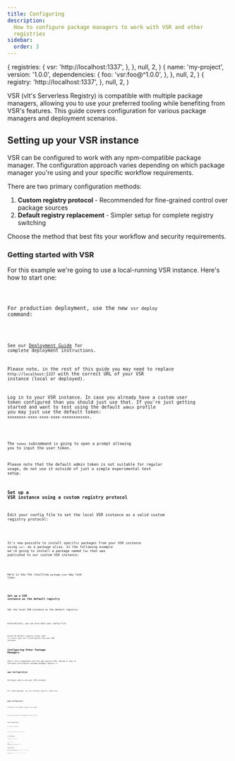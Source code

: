 ```yaml
---
title: Configuring
description:
  How to configure package managers to work with VSR and other
  registries
sidebar:
  order: 3
---
```



  {
    registries: {
      vsr: 'http://localhost:1337',
    },
  },
  null,
  2,
)
  {
    name: 'my-project',
    version: '1.0.0',
    dependencies: {
      foo: 'vsr:foo@^1.0.0',
    },
  },
  null,
  2,
)
  {
    registry: 'http://localhost:1337',
  },
  null,
  2,
)

VSR (vlt's Serverless Registry) is compatible with multiple package
managers, allowing you to use your preferred tooling while benefiting
from VSR's features. This guide covers configuration for various
package managers and deployment scenarios.

## Setting up your VSR instance

VSR can be configured to work with any npm-compatible package manager.
The configuration approach varies depending on which package manager
you're using and your specific workflow requirements.

There are two primary configuration methods:

1. **Custom registry protocol** - Recommended for fine-grained control
   over package sources
2. **Default registry replacement** - Simpler setup for complete
   registry switching

Choose the method that best fits your workflow and security
requirements.

### Getting started with VSR

For this example we're going to use a local-running VSR instance.
Here's how to start one:

<Code code="$ npx -y vltpkg/vsr" title="Terminal" lang="bash" />

For production deployment, use the new `vsr deploy` command:

<Code code="$ vsr deploy --env=prod" title="Terminal" lang="bash" />

See our [Deployment Guide](/registry/deployment) for complete
deployment instructions.

Please note, in the rest of this guide you may need to replace
`http://localhost:1337` with the correct URL of your VSR instance
(local or deployed).

Log in to your VSR instance. In case you already have a custom user
token configured than you should just use that. If you're just getting
started and want to test using the default `admin` profile you may
just use the default token: `xxxxxxxx-xxxx-xxxx-xxxx-xxxxxxxxxxxx`.

<Code
  code="$ vlt token --registry=http://localhost:1337 add"
  title="Terminal"
  lang="bash"
/>

The `token` subcommand is going to open a prompt allowing you to input
the user token.

Please note that the default admin token is not suitable for regular
usage, do not use it outside of just a simple experimental test setup.

### Set up a VSR instance using a custom registry protocol

Edit your config file to set the local VSR instance as a valid custom
registry protocol:

<Code code={customProtocolJsonExample} title="vlt.json" lang="json" />

It's now possible to install specific packages from your VSR instance
using `vsr:` as a package alias. In the following example we're going
to install a package named `foo` that was published to our custom VSR
instance:

<Code
  code="$ vlt install foo@vsr:foo@latest"
  title="Terminal"
  lang="bash"
/>

Here is how the resulting `package.json` may look like:

<Code code={packageJsonExample} title="package.json" lang="json" />

### Set up a VSR instance as the default registry

Set the local VSR instance as the default registry:

<Code
  code="$ vlt config set registry=http://localhost:1337"
  title="Terminal"
  lang="bash"
/>

Alternatively, you can also edit your config file:

<Code
  code={defaultRegistryJsonExample}
  title="vlt.json"
  lang="json"
/>

Using the default registry setup, each `vlt install <pkg>` will fetch
assets from your VSR instance.

## Configuring Other Package Managers

VSR is fully compatible with the npm registry API, making it easy to
configure with popular package managers beyond `vlt`.

### npm Configuration

Configure npm to use your VSR instance:

<Code
  code="$ npm config set registry http://localhost:1337"
  title="Terminal"
  lang="bash"
/>

For scoped packages, you can configure specific registries:

<Code
  code="$ npm config set @yourscope:registry http://localhost:1337"
  title="Terminal"
  lang="bash"
/>

### pnpm Configuration

Set VSR as the default registry for pnpm:

<Code
  code="$ pnpm config set registry http://localhost:1337"
  title="Terminal"
  lang="bash"
/>

For project-specific configuration, add to `.npmrc`:

<Code
  code="registry=http://localhost:1337"
  title=".npmrc"
  lang="ini"
/>

### Yarn Configuration

For Yarn v1 (Classic):

<Code
  code="$ yarn config set registry http://localhost:1337"
  title="Terminal"
  lang="bash"
/>

For Yarn v2+ (Berry), add to `.yarnrc.yml`:

<Code
  code="npmRegistryServer: 'http://localhost:1337'"
  title=".yarnrc.yml"
  lang="yaml"
/>

### bun Configuration

Configure bun to use VSR:

<Code
  code="$ bun config set registry http://localhost:1337"
  title="Terminal"
  lang="bash"
/>

Or add to `bunfig.toml`:

<Code
  code={`[install]
registry = "http://localhost:1337"`}
  title="bunfig.toml"
  lang="toml"
/>

## Authentication

VSR supports standard npm authentication tokens. After configuring
your registry, authenticate using:

<Code
  code="$ npm login --registry=http://localhost:1337"
  title="Terminal"
  lang="bash"
/>

For automated environments, you can use token-based authentication by
adding to `.npmrc`:

<Code
  code="//localhost:1337/:_authToken=your-token-here"
  title=".npmrc"
  lang="ini"
/>
